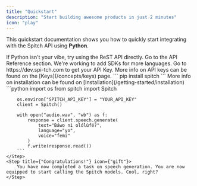 ```yaml
---
title: "Quickstart"
description: "Start building awesome products in just 2 minutes"
icon: "play"
---
```


This quickstart documentation shows you how to quickly start integrating with the Spitch API using <b>Python</b>.

<Tip>
    If Python isn't your vibe, try using the ReST API directly. Go to the API Reference section.
    We're working to add SDKs for more languages.
</Tip>

<Steps>
    <Step title={"Get API Key"} icon={"key"}>
        Go to https://dev.spi-tch.com to get your API Key.
        More info on API keys can be found on the [Keys](/concepts/keys) page.
    </Step>
    <Step title={"Install the Python library"} icon={"terminal"}>
        ```
        pip install spitch
        ```
        More info on installation can be found on [Installation](/getting-started/installation)
    </Step>
    <Step title={"Sample Code (Python)"} icon={"terminal"}>
        ```python
        import os
        from spitch import Spitch

        os.environ["SPITCH_API_KEY"] = "YOUR_API_KEY"
        client = Spitch()

        with open("audio.wav", "wb") as f:
            response = client.speech.generate(
                text="Báwo ni olólùfé?",
                language="yo",
                voice="femi"
            )
            f.write(response.read())
        ```
    </Step>
    <Step title={"Congratulations!"} icon={"gift"}>
        You have now completed a task on speech generation. You are now equipped to start calling the Spitch models. Cool, right?
    </Step>
</Steps>

